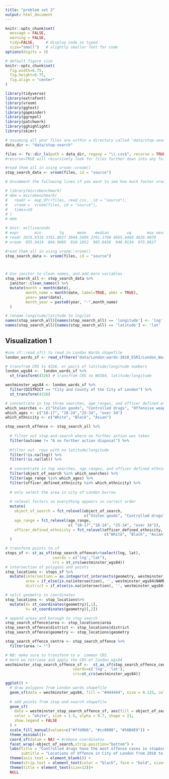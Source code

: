 ```yaml
---
title: "problem set 2"
output: html_document
---
```


```r
knitr::opts_chunk$set(
  message = FALSE, 
  warning = FALSE, 
  tidy=FALSE,     # display code as typed
  size="small")   # slightly smaller font for code
options(digits = 3)

# default figure size
knitr::opts_chunk$set(
  fig.width=6.75, 
  fig.height=6.75,
  fig.align = "center"
)
```

```r
library(tidyverse)
library(extrafont)
library(vroom)
library(ggtext)
library(gapminder)
library(ggrepel)
library(patchwork)
library(gghighlight)
library(skimr)
```

```r
# assuming all your files are within a directory called 'data/stop-search'
data_dir <- "data/stop-search"

files <- fs::dir_ls(path = data_dir, regexp = "\\.csv$", recurse = TRUE) 
#recurse=TRUE will recursively look for files further down into any folders

#read them all in using vroom::vroom()
stop_search_data <- vroom(files, id = "source")

# Uncomment the following lines if you want to see how much faster vroom is

# library(microbenchmark)
# mbm = microbenchmark(
#   readr =  map_dfr(files, read_csv, .id = "source"),
#   vroom =  vroom(files, id = "source"),
#   times=10
# )
# mbm

# Unit: milliseconds
# expr       min        lq      mean    median        uq       max neval cld
# readr 3676.9319 3761.8027 3944.5699 3791.1760 4055.4460 4626.9870    10   b
# vroom  855.9414  864.9085  910.1052  905.8456  948.0134  975.8617    10  a 

#read them all in using vroom::vroom()
stop_search_data <- vroom(files, id = "source")



# Use janitor to clean names, and add more variables
stop_search_all <- stop_search_data %>%
  janitor::clean_names() %>% 
  mutate(month = month(date),
         month_name = month(date, label=TRUE, abbr = TRUE),
         year= year(date),
         month_year = paste0(year, "-",month_name)
  ) 

# rename longitude/latitude to lng/lat
names(stop_search_all)[names(stop_search_all) == 'longitude'] <- 'lng'
names(stop_search_all)[names(stop_search_all) == 'latitude'] <- 'lat'
```

## Visualization 1
```r

#use sf::read_sf() to read in London Wards shapefile
london_wards_sf <- read_sf(here("data/London-wards-2018_ESRI/London_Ward.shp"))

# transfrom CRS to 4326, or pairs of latitude/longitude numbers
london_wgs84 <-  london_wards_sf %>% 
  st_transform(4326) # transfrom CRS to WGS84, latitude/longitude

westminster_wgs84 <- london_wards_sf %>% 
  filter(DISTRICT == "City and County of the City of London") %>% 
  st_transform(4326)

# concentrate in top three searches, age_ranges, and officer defined ethnicities
which_searches <- c("Stolen goods", "Controlled drugs", "Offensive weapons")
which_ages <- c("10-17", "18-24","25-34", "over 34")
which_ethnicity <- c("White", "Black", "Asian")

stop_search_offence <- stop_search_all %>% 
  
  # filter out stop-and-search where no further action was taken
  filter(outcome != "A no further action disposal") %>% 
  
  #filter out  rows with no latitude/longitude
  filter(!is.na(lng)) %>% 
  filter(!is.na(lat)) %>% 
  
  # concentrate in top searches, age_ranges, and officer defined ethnicities
  filter(object_of_search %in% which_searches) %>% 
  filter(age_range %in% which_ages) %>% 
  filter(officer_defined_ethnicity %in% which_ethnicity) %>% 
  
  # only select the area in city of London borrow
  
  # relevel factors so everything appears in correct order
  mutate(
    object_of_search = fct_relevel(object_of_search, 
                                   c("Stolen goods", "Controlled drugs", "Offensive weapons")), 
    age_range = fct_relevel(age_range, 
                            c( "10-17","18-24", "25-34", "over 34")), 
    officer_defined_ethnicity = fct_relevel(officer_defined_ethnicity, 
                                            c("White", "Black", "Asian"))
  )

# transform points to sf
stops_sf <- st_as_sf(stop_search_offence%>%select(lng, lat),
                     coords = c('lng',"lat"), 
                     crs = st_crs(westminster_wgs84))
# intersection of polygons and points
stop_locations <- stops_sf %>% 
  mutate(intersection = as.integer(st_intersects(geometry, westminster_wgs84$geometry)),
         area = if_else(is.na(intersection), '', westminster_wgs84$NAME[intersection]),
         district = if_else(is.na(intersection), '', westminster_wgs84$DISTRICT[intersection])) 

# split geometry in coordinates
stop_locations <- stop_locations%>%
  mutate(X= st_coordinates(geometry)[,1],
         Y= st_coordinates(geometry)[,2])

# append areas and borough to stop search
stop_search_offence$area <- stop_locations$area
stop_search_offence$district <- stop_locations$district
stop_search_offence$geometry <- stop_locations$geometry

stop_search_offence_centre <- stop_search_offence %>% 
  filter(area != "")

# NB: make sure to transform to a  common CRS. 
# Here we retrieve and apply the CRS of london_wgs84 
westminster_stop_search_offence_sf <-  st_as_sf(stop_search_offence_centre, 
                              coords=c('lng', 'lat'), 
                              crs=st_crs(westminster_wgs84))

ggplot() +
  # draw polygons from London wards shapefile
  geom_sf(data = westminster_wgs84, fill = "#444444", size = 0.125, colour = "#b2b2b277") +
  
  # add points from stop-and-search shapefile
  geom_sf(
    data = westminster_stop_search_offence_sf, aes(fill = object_of_search), 
    color = "white", size = 1.5, alpha = 0.7, shape = 21,
    show.legend = FALSE
  ) +
  scale_fill_manual(values=c("#ffd966", "#cc0000", "#56B4E9")) +
  theme_minimal()+
  coord_sf(datum = NA) + #remove coordinates
  facet_wrap(~object_of_search,strip.position="bottom") +
  labs(title = "Controlled drugs have the most offense cases in stop&search",
       subtitle = "Locations of Offence in City of London from 2018 to 2021") +
  theme(axis.text = element_blank()) +
  theme(strip.text = element_text(color = "black", face = "bold", size=11))+
  theme(title = element_text(size=12))+
  NULL
```




